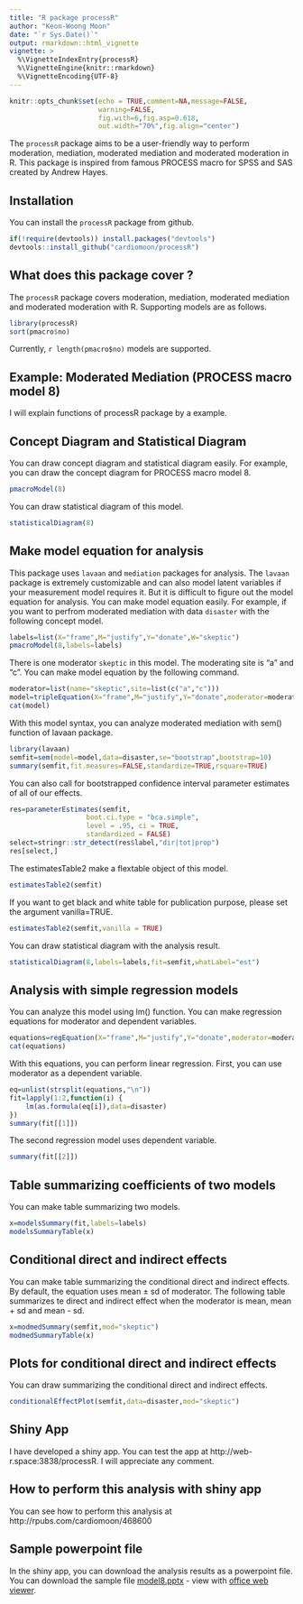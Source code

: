```yaml
---
title: "R package processR"
author: "Keon-Woong Moon"
date: "`r Sys.Date()`"
output: rmarkdown::html_vignette
vignette: >
  %\VignetteIndexEntry{processR}
  %\VignetteEngine{knitr::rmarkdown}
  %\VignetteEncoding{UTF-8}
---
```


```r
knitr::opts_chunk$set(echo = TRUE,comment=NA,message=FALSE,
                      warning=FALSE,
                      fig.with=6,fig.asp=0.618,
                      out.width="70%",fig.align="center")
```

The `processR` package aims to be a user-friendly way to perform moderation, mediation, moderated mediation and moderated moderation in R. This package is inspired from famous PROCESS macro for SPSS and SAS created by Andrew Hayes.

## Installation

You can install the `processR` package from github.

```r
if(!require(devtools)) install.packages("devtools")
devtools::install_github("cardiomoon/processR")
```
 
## What does this package cover ? 

The `processR` package covers moderation, mediation, moderated mediation and moderated moderation with R. Supporting models are as follows.

```r
library(processR)
sort(pmacro$no)
```

Currently, `r length(pmacro$no)` models are supported.

## Example: Moderated Mediation (PROCESS macro model 8)

I will explain functions of processR package by a example.

## Concept Diagram and Statistical Diagram

You can draw concept diagram and statistical diagram easily. For example, you can draw the concept diagram for PROCESS macro model 8.

```r
pmacroModel(8)
```

You can draw statistical diagram of this model.

```r
statisticalDiagram(8)
```

## Make model equation for analysis

This package uses `lavaan` and `mediation` packages for analysis. The `lavaan` package is extremely customizable and can also model latent variables if your measurement model requires it. But it is difficult to figure out the model equation for analysis. You can make model equation easily. For example, if you want to perfrom moderated mediation with data `disaster` with the following concept model.

```r
labels=list(X="frame",M="justify",Y="donate",W="skeptic")
pmacroModel(8,labels=labels)
```
There is one moderator `skeptic` in this model. The moderating site is "a" and "c". You can make model equation by the following command.

```r
moderator=list(name="skeptic",site=list(c("a","c")))
model=tripleEquation(X="frame",M="justify",Y="donate",moderator=moderator)
cat(model)
```

With this model syntax, you can analyze moderated mediation with sem() function of lavaan package. 

```r
library(lavaan)
semfit=sem(model=model,data=disaster,se="bootstrap",bootstrap=10)
summary(semfit,fit.measures=FALSE,standardize=TRUE,rsquare=TRUE)
```


You can also call for bootstrapped confidence interval parameter estimates of all of our effects.

```r
res=parameterEstimates(semfit,
                   boot.ci.type = "bca.simple",
                   level = .95, ci = TRUE,
                   standardized = FALSE)
select=stringr::str_detect(res$label,"dir|tot|prop")
res[select,]
```

The estimatesTable2 make a flextable object of this model.

```r
estimatesTable2(semfit)
```

If you want to get black and white table for publication purpose, please set the argument vanilla=TRUE.

```r
estimatesTable2(semfit,vanilla = TRUE)
```

You can draw statistical diagram with the analysis result.

```r
statisticalDiagram(8,labels=labels,fit=semfit,whatLabel="est")
```

## Analysis with simple regression models

You can analyze this model using lm() function. You can make regression equations for moderator and dependent variables. 

```r
equations=regEquation(X="frame",M="justify",Y="donate",moderator=moderator)
cat(equations)
```

With this equations, you can perform linear regression. First, you can use moderator as a dependent variable. 

```r
eq=unlist(strsplit(equations,"\n"))
fit=lapply(1:2,function(i) {
    lm(as.formula(eq[i]),data=disaster)
})
summary(fit[[1]])
```

The second regression model uses dependent variable.  

```r
summary(fit[[2]])
```

## Table summarizing coefficients of two models

You can make table summarizing two models.

```r
x=modelsSummary(fit,labels=labels)
modelsSummaryTable(x)
```

## Conditional direct and indirect effects 

You can make table summarizing the conditional direct and indirect effects. By default, the equation uses mean $\pm$ sd of moderator. The following table summarizes te direct and indirect effect when the moderator is mean, mean + sd and mean - sd. 
```r
x=modmedSummary(semfit,mod="skeptic")
modmedSummaryTable(x)
```

## Plots for conditional direct and indirect effects 

You can draw summarizing the conditional direct and indirect effects.

```r
conditionalEffectPlot(semfit,data=disaster,mod="skeptic")
```

## Shiny App

I have developed a shiny app. You can test the app at http://web-r.space:3838/processR.
I will appreciate any comment.

## How to perform this analysis with shiny app

You can see how to perform this analysis at http://rpubs.com/cardiomoon/468600

## Sample powerpoint file

In the shiny app, you can download the analysis results as a powerpoint file. You can download the sample file [model8.pptx](https://github.com/cardiomoon/processRDocs/blob/master/model8/model8.pptx?raw=true) - view with [office web viewer](https://view.officeapps.live.com/op/view.aspx?src=https://github.com/cardiomoon/processRDocs/blob/master/model8/model8.pptx?raw=true). 

